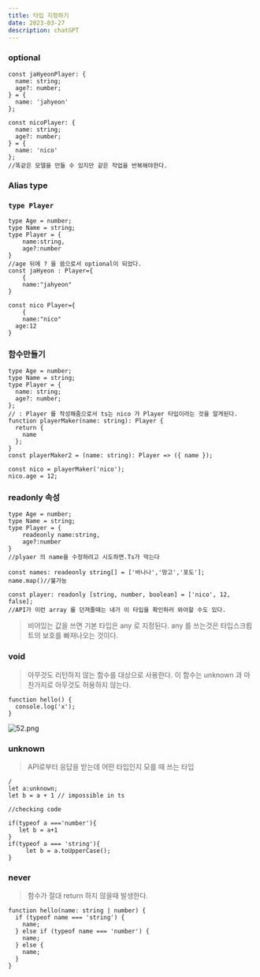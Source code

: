 ```yaml
---
title: 타입 지정하기
date: 2023-03-27
description: chatGPT
---
```


### optional

```tsx
const jaHyeonPlayer: {
  name: string;
  age?: number;
} = {
  name: 'jahyeon'
};

const nicoPlayer: {
  name: string;
  age?: number;
} = {
  name: 'nico'
};
//똑같은 모델을 만들 수 있지만 같은 작업을 반복해야한다.
```

### Alias type

### `type Player`

```tsx
type Age = number;
type Name = string;
type Player = {
  	name:string,
    age?:number
}
//age 뒤에 ? 을 씀으로서 optional이 되었다.
const jaHyeon : Player={
	{
	name:"jahyeon"
}

const nico Player={
	{
	name:"nico"
  age:12
}
```

### 함수만들기

```tsx
type Age = number;
type Name = string;
type Player = {
  name: string;
  age?: number;
};
// : Player 를 작성해줌으로서 ts는 nico 가 Player 타입이라는 것을 알게된다.
function playerMaker(name: string): Player {
  return {
    name
  };
}
const playerMaker2 = (name: string): Player => ({ name });

const nico = playerMaker('nico');
nico.age = 12;
```

### readonly 속성

```tsx
type Age = number;
type Name = string;
type Player = {
  	readeonly name:string,
    age?:number
}
//plyaer 의 name을 수정하려고 시도하면.Ts가 막는다
```

```tsx
const names: readeonly string[] = ['바나나','망고','포도'];
name.map()//불가능
```

```tsx
const player: readonly [string, number, boolean] = ['nico', 12, false];
//API가 이런 array 를 던져줄때는 내가 이 타입을 확인하러 와야할 수도 있다.
```

> 비어있는 값을 쓰면 기본 타입은 any 로 지정된다. any 를 쓰는것은 타입스크릡트의 보호를 빠져나오는 것이다.

### void

> 아무것도 리턴하지 않는 함수를 대상으로 사용한다. 이 함수는 unknown 과 마찬가지로 아무것도 허용하지 않는다.

```tsx
function hello() {
  console.log('x');
}
```

![52.png](/52/52.png)

### unknown

> API로부터 응답을 받는데 어떤 타입인지 모를 때 쓰는 타입

```tsx
/
let a:unknown;
let b = a + 1 // impossible in ts

//checking code

if(typeof a ==='number'){
   let b = a+1
}
if(typeof a === 'string'){
	 let b = a.toUpperCase();
}
```

### never

> 함수가 절대 return 하지 않을때 발생한다.

```tsx
function hello(name: string | number) {
  if (typeof name === 'string') {
    name;
  } else if (typeof name === 'number') {
    name;
  } else {
    name;
  }
}
```
